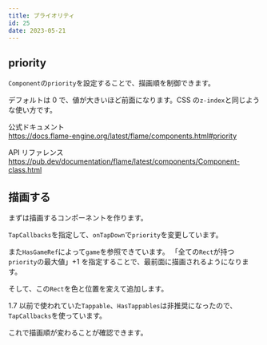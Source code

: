 ```yaml
---
title: プライオリティ
id: 25
date: 2023-05-21
---
```



## priority

`Component`の`priority`を設定することで、描画順を制御できます。

デフォルトは 0 で、値が大きいほど前面になります。CSS の`z-index`と同じような使い方です。

公式ドキュメント  
https://docs.flame-engine.org/latest/flame/components.html#priority

API リファレンス  
https://pub.dev/documentation/flame/latest/components/Component-class.html

## 描画する

まずは描画するコンポーネントを作ります。

`TapCallbacks`を指定して、`onTapDown`で`priority`を変更しています。

また`HasGameRef`によって`game`を参照できています。
「全ての`Rect`が持つ`priority`の最大値」+1 を指定することで、最前面に描画されるようになります。

<ExampleCode file="priority/game.dart" label="priority1" />

そして、この`Rect`を色と位置を変えて追加します。

1.7 以前で使われていた`Tappable`、`HasTappables`は非推奨になったので、`TapCallbacks`を使っています。

<ExampleCode file="priority/game.dart" label="priority2" />

これで描画順が変わることが確認できます。
